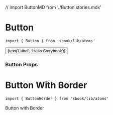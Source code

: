 // import ButtonMD from './Button.stories.mdx'

<Meta title="Design System | Button" component={Button} />

# Button
```
import { Button } from 'sbook/lib/atoms'
```
<Preview>
  <Story name="button" decorators={[withKnobs]}>
    <Button
      onClick={action('clicked')}
      color={color('color', colors.white)} 
      backgroundColor={select('background color',  colors)}
      h={`${number('height', 32, {
        range: true,
        min: 24,
        max: 90,
        step: 1,
        })}px`}
      w={`${number('width', 240)}px`}
      fontSize={`${number('font-size', 14)}px`}
      >
        {text('Label', 'Hello Storybook')}
    </Button>
  </Story>
</Preview>

### Button Props
<Props of={Button}/>

# Button With Border
```
import { ButtonBorder } from 'sbook/lib/atoms'
```
<Preview>
  <Story name="button with border">
    <ButtonBorder>Button with Border</ButtonBorder>
  </Story>
</Preview>
